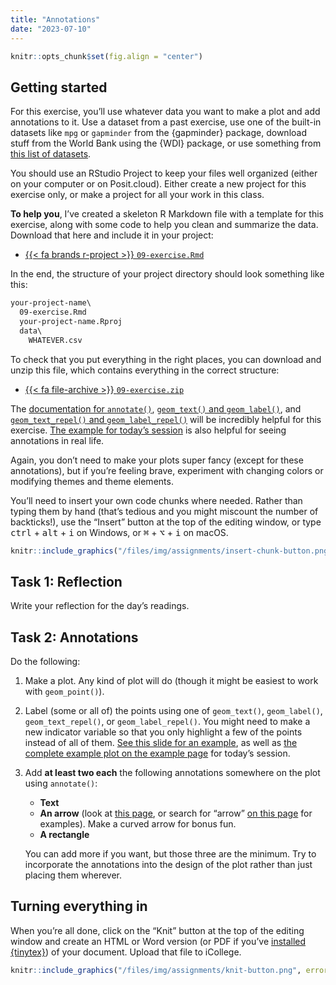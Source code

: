 ```yaml
---
title: "Annotations"
date: "2023-07-10"
---
```


```r
knitr::opts_chunk$set(fig.align = "center")
```

## Getting started

For this exercise, you'll use whatever data you want to make a plot and add annotations to it. Use a dataset from a past exercise, use one of the built-in datasets like `mpg` or `gapminder` from the {gapminder} package, download stuff from the World Bank using the {WDI} package, or use something from [this list of datasets](/resource/data/).

You should use an RStudio Project to keep your files well organized (either on your computer or on Posit.cloud). Either create a new project for this exercise only, or make a project for all your work in this class.

**To help you**, I've created a skeleton R Markdown file with a template for this exercise, along with some code to help you clean and summarize the data. Download that here and include it in your project:

- [{{< fa brands r-project >}} `09-exercise.Rmd`](/projects/09-exercise/09-exercise.Rmd)

In the end, the structure of your project directory should look something like this:

```default
your-project-name\
  09-exercise.Rmd
  your-project-name.Rproj
  data\
    WHATEVER.csv
```

To check that you put everything in the right places, you can download and unzip this file, which contains everything in the correct structure:

- [{{< fa file-archive >}} `09-exercise.zip`](/projects/09-exercise.zip)

The [documentation for `annotate()`](https://ggplot2.tidyverse.org/reference/annotate.html), [`geom_text()` and `geom_label()`](https://ggplot2.tidyverse.org/reference/geom_text.html), and [`geom_text_repel()` and `geom_label_repel()`](https://cran.r-project.org/web/packages/ggrepel/vignettes/ggrepel.html) will be incredibly helpful for this exercise. [The example for today's session](/example/09-example/) is also helpful for seeing annotations in real life.

Again, you don't need to make your plots super fancy (except for these annotations), but if you're feeling brave, experiment with changing colors or modifying themes and theme elements.

You'll need to insert your own code chunks where needed. Rather than typing them by hand (that's tedious and you might miscount the number of backticks!), use the "Insert" button at the top of the editing window, or type <kbd>ctrl</kbd> + <kbd>alt</kbd> + <kbd>i</kbd> on Windows, or <kbd>⌘</kbd> + <kbd>⌥</kbd> + <kbd>i</kbd> on macOS.

```r
knitr::include_graphics("/files/img/assignments/insert-chunk-button.png", error = FALSE)
```

## Task 1: Reflection

Write your reflection for the day's readings.


## Task 2: Annotations

Do the following:

1. Make a plot. Any kind of plot will do (though it might be easiest to work with `geom_point()`).

2. Label (some or all of) the points using one of `geom_text()`, `geom_label()`, `geom_text_repel()`, or `geom_label_repel()`. You might need to make a new indicator variable so that you only highlight a few of the points instead of all of them. [See this slide for an example](hslides/09-slides.html#29), as well as [the complete example plot on the example page](/example/09-example/) for today's session.

3. Add **at least two each** the following annotations somewhere on the plot using `annotate()`:

   - **Text**
   - **An arrow** (look at [this page](https://www.r-graph-gallery.com/233-add-annotations-on-ggplot2-chart.html), or search for "arrow" [on this page](https://ggplot2-book.org/annotations.html) for examples). Make a curved arrow for bonus fun.
   - **A rectangle**
    
   You can add more if you want, but those three are the minimum. Try to incorporate the annotations into the design of the plot rather than just placing them wherever.


## Turning everything in

When you're all done, click on the "Knit" button at the top of the editing window and create an HTML or Word version (or PDF if you've [installed {tinytex}](/resource/install/#install-tinytex)) of your document. Upload that file to iCollege.

```r
knitr::include_graphics("/files/img/assignments/knit-button.png", error = FALSE)
```
